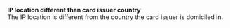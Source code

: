   
<Card title="008512" >  

 **IP location different than card issuer country**  
 The IP location is different from the country the card issuer is domiciled in.  

</Card>